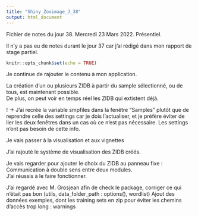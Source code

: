 ```yaml
---
title: "Shiny_Zooimage_J_38"
output: html_document
---
```


Fichier de notes du jour 38. Mercredi 23 Mars 2022. Présentiel.

Il n'y a pas eu de notes durant le jour 37 car j'ai rédigé dans mon rapport de stage partiel.

```r
knitr::opts_chunk$set(echo = TRUE)
```

Je continue de rajouter le contenu à mon application.

La création d'un ou plusieurs ZIDB à partir du sample sélectionné, ou de tous, est maintenant possible. \
De plus, on peut voir en temps réel les ZIDB qui extistent déjà. \

! -> J'ai recrée la variable smpfiles dans la fenêtre "Samples" plutôt que de reprendre celle des settings car je dois l'actualiser, et je préfère éviter de lier les deux fenêtres dans un cas où ce n'est pas nécessaire. Les settings n'ont pas besoin de cette info. \

Je vais passer à la visualisation et aux vignettes \


J'ai rajouté le système de visualisation des ZIDB créés. \

Je vais regarder pour ajouter le choix du ZIDB au panneau fixe : Communication à double sens entre deux modules. \
J'ai réussis à le faire fonctionner. \

J'ai regardé avec M. Grosjean afin de check le package, corriger ce qui n'était pas bon (utils, data_folder_path : options(), wordlist)
Ajout des données exemples, dont les training sets en zip pour éviter les chemins d'accès trop long : warnings \